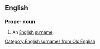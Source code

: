 ==English==

===Proper noun===
{{en-proper noun|s}}

# An [[English]] [[surname]].

[[Category:English surnames from Old English]]